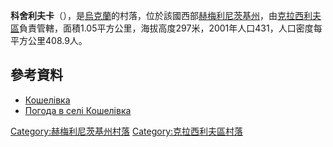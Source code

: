 {{coord|49|42|22|N|26|39|3|E|scale:100000|display=title}}

'''科舍利夫卡'''（{{lang-uk|Кошелівка}}），是[[烏克蘭|烏克蘭]]的村落，位於該國西部[[赫梅利尼茨基州|赫梅利尼茨基州]]，由[[克拉西利夫區|克拉西利夫區]]負責管轄，面積1.05平方公里，海拔高度297米，2001年人口431，人口密度每平方公里408.9人。

==參考資料==
* [http://w1.c1.rada.gov.ua/pls/z7502/A005?rdat1=26.12.2013&rf7571=36303 Кошелівка]
* [http://weather.in.ua/ua/hmel'nickaja/11884 Погода в селі Кошелівка]

{{DEFAULTSORT:Кошелівка}}
[[Category:赫梅利尼茨基州村落|Category:赫梅利尼茨基州村落]]
[[Category:克拉西利夫區村落|Category:克拉西利夫區村落]]


{{Khmelnytskyi-geo-stub}}